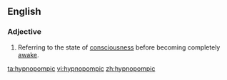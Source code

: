 ==English==

===Adjective===
{{en-adj|-}}

# Referring to the state of [[consciousness]] before becoming completely [[awake]].

[[ta:hypnopompic]]
[[vi:hypnopompic]]
[[zh:hypnopompic]]